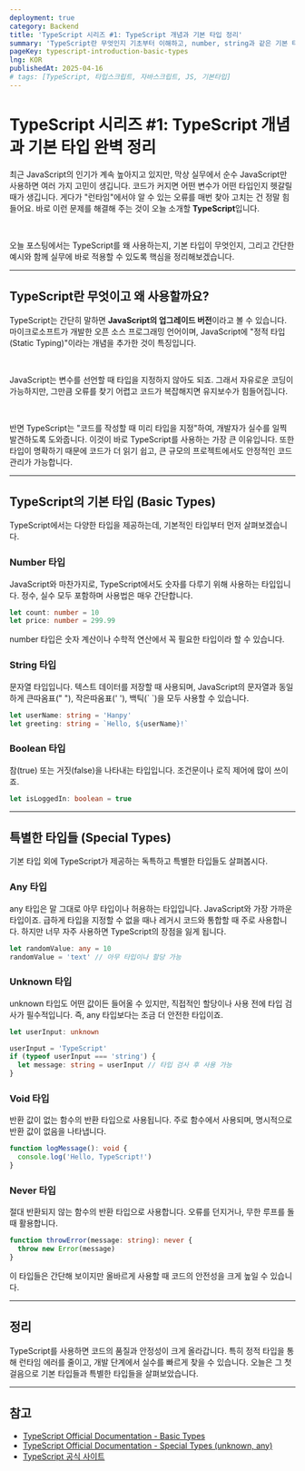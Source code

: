 ```yaml
---
deployment: true
category: Backend
title: 'TypeScript 시리즈 #1: TypeScript 개념과 기본 타입 정리'
summary: 'TypeScript란 무엇인지 기초부터 이해하고, number, string과 같은 기본 타입부터 any, unknown 등 특별한 타입까지 알아봅시다.'
pageKey: typescript-introduction-basic-types
lng: KOR
publishedAt: 2025-04-16
# tags: [TypeScript, 타입스크립트, 자바스크립트, JS, 기본타입]
---
```


# TypeScript 시리즈 #1: TypeScript 개념과 기본 타입 완벽 정리

최근 JavaScript의 인기가 계속 높아지고 있지만, 막상 실무에서 순수 JavaScript만 사용하면 여러 가지 고민이 생깁니다. 코드가 커지면 어떤 변수가 어떤 타입인지 헷갈릴 때가 생깁니다. 게다가 "런타임"에서야 알 수 있는 오류를 매번 찾아 고치는 건 정말 힘들어요. 바로 이런 문제를 해결해 주는 것이 오늘 소개할 **TypeScript**입니다.

<br />

오늘 포스팅에서는 TypeScript를 왜 사용하는지, 기본 타입이 무엇인지, 그리고 간단한 예시와 함께 실무에 바로 적용할 수 있도록 핵심을 정리해보겠습니다.

---

## TypeScript란 무엇이고 왜 사용할까요?

TypeScript는 간단히 말하면 **JavaScript의 업그레이드 버전**이라고 볼 수 있습니다. 마이크로소프트가 개발한 오픈 소스 프로그래밍 언어이며, JavaScript에 "정적 타입(Static Typing)"이라는 개념을 추가한 것이 특징입니다.

<br />

JavaScript는 변수를 선언할 때 타입을 지정하지 않아도 되죠. 그래서 자유로운 코딩이 가능하지만, 그만큼 오류를 찾기 어렵고 코드가 복잡해지면 유지보수가 힘들어집니다.

<br />

반면 TypeScript는 "코드를 작성할 때 미리 타입을 지정"하여, 개발자가 실수를 일찍 발견하도록 도와줍니다. 이것이 바로 TypeScript를 사용하는 가장 큰 이유입니다. 또한 타입이 명확하기 때문에 코드가 더 읽기 쉽고, 큰 규모의 프로젝트에서도 안정적인 코드 관리가 가능합니다.

---

## TypeScript의 기본 타입 (Basic Types)

TypeScript에서는 다양한 타입을 제공하는데, 기본적인 타입부터 먼저 살펴보겠습니다.

### Number 타입

JavaScript와 마찬가지로, TypeScript에서도 숫자를 다루기 위해 사용하는 타입입니다. 정수, 실수 모두 포함하며 사용법은 매우 간단합니다.

```typescript title="typescript" showLineNumbers
let count: number = 10
let price: number = 299.99
```

<codeline>number</codeline> 타입은 숫자 계산이나 수학적 연산에서 꼭 필요한 타입이라
할 수 있습니다.

### String 타입

문자열 타입입니다. 텍스트 데이터를 저장할 때 사용되며, JavaScript의 문자열과 동일하게 큰따옴표(<codeline>" "</codeline>), 작은따옴표(<codeline>' '</codeline>), 백틱(<codeline>\` \`</codeline>)을 모두 사용할 수 있습니다.

```typescript title="typescript" showLineNumbers
let userName: string = 'Hanpy'
let greeting: string = `Hello, ${userName}!`
```

### Boolean 타입

참(true) 또는 거짓(false)을 나타내는 타입입니다. 조건문이나 로직 제어에 많이 쓰이죠.

```typescript title="typescript" showLineNumbers
let isLoggedIn: boolean = true
```

---

## 특별한 타입들 (Special Types)

기본 타입 외에 TypeScript가 제공하는 독특하고 특별한 타입들도 살펴봅시다.

### Any 타입

<codeline>any</codeline> 타입은 말 그대로 아무 타입이나 허용하는 타입입니다. JavaScript와
가장 가까운 타입이죠. 급하게 타입을 지정할 수 없을 때나 레거시 코드와 통합할 때 주로
사용합니다. 하지만 너무 자주 사용하면 TypeScript의 장점을 잃게 됩니다.

```typescript title="typescript" showLineNumbers
let randomValue: any = 10
randomValue = 'text' // 아무 타입이나 할당 가능
```

### Unknown 타입

<codeline>unknown</codeline> 타입도 어떤 값이든 들어올 수 있지만, 직접적인 할당이나
사용 전에 타입 검사가 필수적입니다. 즉, any 타입보다는 조금 더 안전한 타입이죠.

```typescript title="typescript" showLineNumbers
let userInput: unknown

userInput = 'TypeScript'
if (typeof userInput === 'string') {
  let message: string = userInput // 타입 검사 후 사용 가능
}
```

### Void 타입

반환 값이 없는 함수의 반환 타입으로 사용됩니다. 주로 함수에서 사용되며, 명시적으로 반환 값이 없음을 나타냅니다.

```typescript title="typescript" showLineNumbers
function logMessage(): void {
  console.log('Hello, TypeScript!')
}
```

### Never 타입

절대 반환되지 않는 함수의 반환 타입으로 사용합니다. 오류를 던지거나, 무한 루프를 돌 때 활용합니다.

```typescript title="typescript" showLineNumbers
function throwError(message: string): never {
  throw new Error(message)
}
```

이 타입들은 간단해 보이지만 올바르게 사용할 때 코드의 안전성을 크게 높일 수 있습니다.

---

## 정리

TypeScript를 사용하면 코드의 품질과 안정성이 크게 올라갑니다. 특히 정적 타입을 통해 런타임 에러를 줄이고, 개발 단계에서 실수를 빠르게 찾을 수 있습니다. 오늘은 그 첫걸음으로 기본 타입들과 특별한 타입들을 살펴보았습니다.

---

## 참고

- [TypeScript Official Documentation - Basic Types](https://www.typescriptlang.org/docs/handbook/2/everyday-types.html)
- [TypeScript Official Documentation - Special Types (unknown, any)](https://www.typescriptlang.org/docs/handbook/2/functions.html#unknown)
- [TypeScript 공식 사이트](https://www.typescriptlang.org/)
